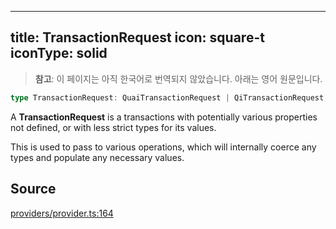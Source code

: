 <!-- AUTO-GENERATED-CONTENT:START (ENGLISH-COPY) -->
---
title: TransactionRequest
icon: square-t
iconType: solid
---

> **참고**: 이 페이지는 아직 한국어로 번역되지 않았습니다. 아래는 영어 원문입니다.

```ts
type TransactionRequest: QuaiTransactionRequest | QiTransactionRequest;
```

A **TransactionRequest** is a transactions with potentially various properties not defined, or with less strict types
for its values.

This is used to pass to various operations, which will internally coerce any types and populate any necessary values.

## Source

[providers/provider.ts:164](https://github.com/dominant-strategies/quais.js/blob/c1c12d43f9d34c6baad2b0542bd6d0acd6fefcbf/src/providers/provider.ts#L164)
